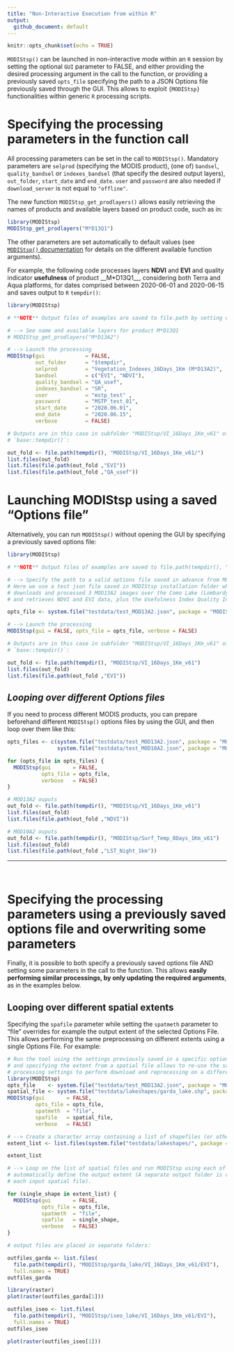 ```yaml
---
title: "Non-Interactive Execution from within R"
output: 
  github_document: default
---
```


```r
knitr::opts_chunk$set(echo = TRUE)
```

`MODIStsp()` can be launched in non-interactive mode within an `R` session by setting the optional `GUI` parameter to FALSE, and either providing the desired processing argument in the call to the function, or providing a previously saved `opts_file` specifying the path to a JSON Options file previously saved through the GUI. 
This allows to exploit `{MODIStsp}` functionalities within generic `R` processing scripts.

# <i class="fa fa-arrow-circle-o-right" aria-hidden="true"></i> __Specifying the processing parameters in the function call__

All processing parameters can be set in the call to `MODIStsp()`. Mandatory 
parameters are `selprod` (specifying the MODIS product), (one of) `bandsel`, `quality_bandsel` or `indexes_bandsel` (that specify the desired output layers), `out_folder`, `start_date` and `end_date`. 
`user` and `password` are also needed if `download_server` is not equal to `"offline"`.

The new function `MODIStsp_get_prodlayers()` allows easily retrieving the 
names of products and available layers based on product code, such as in: 

```r
library(MODIStsp) 
MODIStsp_get_prodlayers("M*D13Q1")
```

The other parameters are set automatically to default values (see [`MODIStsp()` documentation](../reference/MODIStsp.html) for details on the different available function arguments). 

For example, the following code processes layers __NDVI__ and __EVI__ and quality indicator __usefulness__ of product __M*D13Q1__, considering both Terra and Aqua platforms, for dates comprised between 2020-06-01 and 2020-06-15 and saves output to `R` `tempdir()`: 

```r
library(MODIStsp) 

# **NOTE** Output files of examples are saved to file.path by setting out_folder to "$tempdir".

# --> See name and available layers for product M*D13Q1
# MODIStsp_get_prodlayers("M*D13A2")

# --> Launch the processing
MODIStsp(gui             = FALSE, 
         out_folder      = "$tempdir", 
         selprod         = "Vegetation_Indexes_16Days_1Km (M*D13A2)",
         bandsel         = c("EVI", "NDVI"), 
         quality_bandsel = "QA_usef", 
         indexes_bandsel = "SR", 
         user            = "mstp_test" ,
         password        = "MSTP_test_01",
         start_date      = "2020.06.01", 
         end_date        = "2020.06.15", 
         verbose         = FALSE)

# Outputs are in this case in subfolder "MODIStsp/VI_16Days_1Km_v61" of 
# `base::tempdir()`: 

out_fold <- file.path(tempdir(), "MODIStsp/VI_16Days_1Km_v61/") 
list.files(out_fold)
list.files(file.path(out_fold ,"EVI"))
list.files(file.path(out_fold ,"QA_usef"))
```

# <i class="fa fa-arrow-circle-o-right" aria-hidden="true"></i> __Launching MODIStsp using a saved "Options file"__

Alternatively, you can run `MODIStsp()` without opening the GUI by specifying a previously saved options file: 

```r
library(MODIStsp) 

# **NOTE** Output files of examples are saved to file.path(tempdir(), "MODIStsp").

# --> Specify the path to a valid options file saved in advance from MODIStsp GUI 
# Here we use a test json file saved in MODIStsp installation folder which
# downloads and processed 3 MOD13A2 images over the Como Lake (Lombardy, Italy)
# and retrieves NDVI and EVI data, plus the Usefulness Index Quality Indicator.

opts_file <- system.file("testdata/test_MOD13A2.json", package = "MODIStsp")

# --> Launch the processing
MODIStsp(gui = FALSE, opts_file = opts_file, verbose = FALSE)

# Outputs are in this case in subfolder "MODIStsp/VI_16Days_1Km_v61" of 
# `base::tempdir()`: 

out_fold <- file.path(tempdir(), "MODIStsp/VI_16Days_1Km_v61") 
list.files(out_fold)
list.files(file.path(out_fold ,"EVI"))
```

## _Looping over different Options files_

If you need to process different MODIS products, you can prepare beforehand different
`MODIStsp()` options files by using the GUI, and then loop over them like this:

```r

opts_files <- c(system.file("testdata/test_MOD13A2.json", package = "MODIStsp"), 
                system.file("testdata/test_MOD10A2.json", package = "MODIStsp"))

for (opts_file in opts_files) {
  MODIStsp(gui       = FALSE, 
           opts_file = opts_file, 
           verbose   = FALSE)
}

# MOD13A2 ouputs
out_fold <- file.path(tempdir(), "MODIStsp/VI_16Days_1Km_v61") 
list.files(out_fold)
list.files(file.path(out_fold ,"NDVI"))

# MOD10A2 ouputs
out_fold <- file.path(tempdir(), "MODIStsp/Surf_Temp_8Days_1Km_v61") 
list.files(out_fold)
list.files(file.path(out_fold ,"LST_Night_1km"))
```

________________________________________________________________________________

<br>

# <i class="fa fa-arrow-circle-o-right" aria-hidden="true"></i> __Specifying the processing parameters using a previously saved options file and overwriting some parameters__

Finally, it is possible to both specify a previously saved options file AND setting some parameters in the call to the function. This allows __easily performing similar processings, by only updating the required arguments__, as in the examples below. 

## __Looping over different spatial extents__

Specifying the `spafile` parameter while setting the `spatmeth` parameter to "file" overrides for example the output extent of the selected Options File. This allows performing the same preprocessing on different extents using a single Options File. For example:

```r
# Run the tool using the settings previously saved in a specific option file
# and specifying the extent from a spatial file allows to re-use the same
# processing settings to perform download and reprocessing on a different area
library(MODIStsp) 
opts_file    <- system.file("testdata/test_MOD13A2.json", package = "MODIStsp")
spatial_file <- system.file("testdata/lakeshapes/garda_lake.shp", package = "MODIStsp")
MODIStsp(gui       = FALSE, 
         opts_file = opts_file,
         spatmeth  = "file", 
         spafile   = spatial_file, 
         verbose   = FALSE)

# --> Create a character array containing a list of shapefiles (or other spatial files)
extent_list <- list.files(system.file("testdata/lakeshapes/", package = "MODIStsp"), full.names = TRUE, "\\.shp$")  

extent_list

# --> Loop on the list of spatial files and run MODIStsp using each of them to 
# automatically define the output extent (A separate output folder is created for
# each input spatial file).

for (single_shape in extent_list) {
  MODIStsp(gui       = FALSE, 
           opts_file = opts_file, 
           spatmeth  = "file", 
           spafile   = single_shape, 
           verbose   = FALSE)
}

# output files are placed in separate folders: 

outfiles_garda <- list.files(
  file.path(tempdir(), "MODIStsp/garda_lake/VI_16Days_1Km_v61/EVI"),
  full.names = TRUE)
outfiles_garda

library(raster)       
plot(raster(outfiles_garda[1]))

outfiles_iseo <- list.files(
  file.path(tempdir(), "MODIStsp/iseo_lake/VI_16Days_1Km_v61/EVI"),
  full.names = TRUE)
outfiles_iseo

plot(raster(outfiles_iseo[1]))

```
